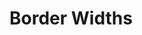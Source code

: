 



<Meta
  title="Real System/Theming/Tokens/Border Widths"
  parameters={makeMdxParameters()}
/>

# Border Widths

<ThemeProvider>
  <TokenSearch scale="borderWidths" />
</ThemeProvider>

